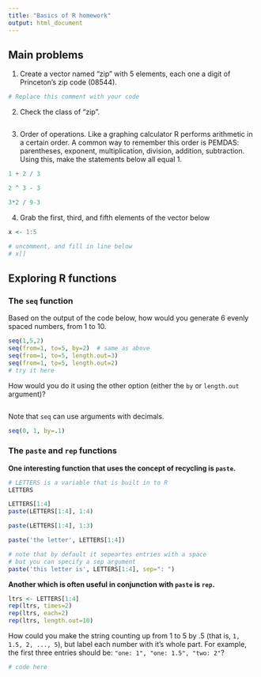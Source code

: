 ```yaml
---
title: "Basics of R homework"
output: html_document
---
```


Main problems 
-------------

1. Create a vector named "zip" with 5 elements, each one a digit of Princeton's zip code (08544).

``` r

# Replace this comment with your code


```

2.  Check the class of "zip".

``` r


```

3. Order of operations. Like a graphing calculator R performs arithmetic in a certain order. A common way to remember this order is PEMDAS: parentheses, exponent, multiplication, division, addition, subtraction. Using this, make the statements below all equal 1.

```r

1 + 2 / 3

2 ^ 3 - 3

3*2 / 9-3
```

4. Grab the first, third, and fifth elements of the vector below
```r

x <- 1:5

# uncomment, and fill in line below
# x[]

```


Exploring R functions
---------------------

### The `seq` function

Based on the output of the code below, how would you generate 6 evenly spaced numbers, from 1 to 10.

```r
seq(1,5,2)
seq(from=1, to=5, by=2)  # same as above
seq(from=1, to=5, length.out=3)
seq(from=1, to=5, length.out=2)
# try it here

```

How would you do it using the other option (either the `by` or `length.out` argument)?

```r



```

Note that `seq` can use arguments with decimals.
```r
seq(0, 1, by=.1)
```


### The `paste` and `rep` functions

**One interesting function that uses the concept of recycling is `paste`.**

```r
# LETTERS is a variable that is built in to R
LETTERS

LETTERS[1:4]
paste(LETTERS[1:4], 1:4)

paste(LETTERS[1:4], 1:3)

paste('the letter', LETTERS[1:4])

# note that by default it sepeartes entries with a space
# but you can specify a sep argument
paste('this letter is', LETTERS[1:4], sep=": ")
```

**Another which is often useful in conjunction with `paste` is `rep`.**

```r
ltrs <- LETTERS[1:4]
rep(ltrs, times=2)
rep(ltrs, each=2)
rep(ltrs, length.out=10)
```

How could you make the string counting up from 1 to 5 by .5 (that is, `1, 1.5, 2, ..., 5`), but label each number with it's whole part. For example, the first three entries should be: `"one: 1", "one: 1.5", "two: 2"`?

```r

# code here

```
